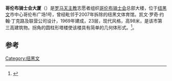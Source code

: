 {{Infobox building
|name               = 哥伦布骑士会大厦
|image              = Knights of Columbus headquarters.jpg
|image_size         = 200px
|building_type      = Office
|location           = {{USA}}[[康涅狄格州|康涅狄格州]][[纽黑文|纽黑文]]哥伦布广场1号
|latd               = 41.3026
|longd              = -72.9274
|iso_region         = US
|coordinates_display= title
|completion_date    = 1969年
|owner              = 
|floor_count        = 23
|roof               = {{convert|321|ft|m|abbr=on}} 
|architect          = 凯文·罗奇·约翰·丁克路及联营公司 
|references         = <ref>{{emporis|126848}}</ref>
}}

'''哥伦布骑士会大厦'''（{{lang-en|'''Knights of Columbus Building'''}}）是[[罗马天主教|罗马天主教]]志愿者组织[[哥伦布骑士会|哥伦布骑士会]]总部大楼，位于[[纽黑文|纽黑文]]市中心哥伦布广场1号，曾经毗邻于2007年拆除的纽黑文体育馆。凯文·罗奇·约翰·丁克路及联营公司设计，1969年建成，23层，现代风格，高98米，是该市第三高建筑物。拐角的圆柱形塔楼使该楼具有简单的几何体形式。<ref name=gbo>{{Cite web |url=http://www.greatbuildings.com/buildings/Knights_of_Columbus_Bldg.html |title=Knights of Columbus Building, Greatbuildings Online |accessdate=2013-03-30 |archive-date=2009-09-18 |archive-url=https://web.archive.org/web/20090918233012/http://www.greatbuildings.com/buildings/Knights_of_Columbus_Bldg.html |dead-url=no }}</ref>。

==参考==
{{reflist}}
{{s-start}}
{{succession box
| before= 克莱恩生物学大厦 
| title= 纽黑文最高建筑物 
| years=1969—1990<br/><small>98m</small>
| after=康涅狄格金融中心
}}
{{s-end}}

[[Category:纽黑文|Category:纽黑文]]